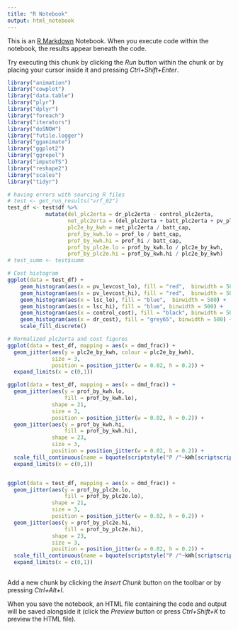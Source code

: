 ```yaml
---
title: "R Notebook"
output: html_notebook
---
```


This is an [R Markdown](http://rmarkdown.rstudio.com) Notebook. When you execute code within the notebook, the results appear beneath the code. 

Try executing this chunk by clicking the *Run* button within the chunk or by placing your cursor inside it and pressing *Ctrl+Shift+Enter*.

```r
library("animation")
library("cowplot")
library("data.table")
library("plyr")
library("dplyr")
library("foreach")
library("iterators")
library("doSNOW")
library("futile.logger")
library("gganimate")
library("ggplot2")
library("ggrepel")
library("imputeTS")
library("reshape2")
library("scales")
library("tidyr")

```


```r
# having errors with sourcing R files
# test <- get_run_results("vrf_02")
test_df <- test$df %>%
            mutate(del_plc2erta = dr_plc2erta - control_plc2erta,
                   net_plc2erta = (del_plc2erta + batt_plc2erta + pv_plc2erta),
                   plc2e_by_kwh = net_plc2erta / batt_cap,
                   prof_by_kwh.lo = prof_lo / batt_cap,
                   prof_by_kwh.hi = prof_hi / batt_cap,
                   prof_by_plc2e.lo = prof_by_kwh.lo / plc2e_by_kwh,
                   prof_by_plc2e.hi = prof_by_kwh.hi / plc2e_by_kwh)
# test_summ <- test$summ

# Cost histogram
ggplot(data = test_df) +
    geom_histogram(aes(x = pv_levcost_lo), fill = "red",  binwidth = 500) +
    geom_histogram(aes(x = pv_levcost_hi), fill = "red",  binwidth = 500) +
    geom_histogram(aes(x = lsc_lo), fill = "blue",  binwidth = 500) +
    geom_histogram(aes(x = lsc_hi), fill = "blue", binwidth = 500) +
    geom_histogram(aes(x = control_cost), fill = "black", binwidth = 500) +
    geom_histogram(aes(x = dr_cost), fill = "grey65", binwidth = 500) +
    scale_fill_discrete()

# Normalized plc2erta and cost figures
ggplot(data = test_df, mapping = aes(x = dmd_frac)) +
  geom_jitter(aes(y = plc2e_by_kwh, colour = plc2e_by_kwh),
              size = 3,
              position = position_jitter(w = 0.02, h = 0.2)) +
  expand_limits(x = c(0,1))

ggplot(data = test_df, mapping = aes(x = dmd_frac)) +
  geom_jitter(aes(y = prof_by_kwh.lo,
                  fill = prof_by_kwh.lo),
              shape = 21,
              size = 3,
              position = position_jitter(w = 0.02, h = 0.2)) +
  geom_jitter(aes(y = prof_by_kwh.hi,
                  fill = prof_by_kwh.hi),
              shape = 23,
              size = 3,
              position = position_jitter(w = 0.02, h = 0.2)) +
  scale_fill_continuous(name = bquote(scriptstyle("P /"~kWh[scriptscriptstyle(batt)]))) +
  expand_limits(x = c(0,1))


ggplot(data = test_df, mapping = aes(x = dmd_frac)) +
  geom_jitter(aes(y = prof_by_plc2e.lo,
                  fill = prof_by_plc2e.lo),
              shape = 21,
              size = 3,
              position = position_jitter(w = 0.02, h = 0.2)) +
  geom_jitter(aes(y = prof_by_plc2e.hi,
                  fill = prof_by_plc2e.hi),
              shape = 23,
              size = 3,
              position = position_jitter(w = 0.02, h = 0.2)) +
  scale_fill_continuous(name = bquote(scriptstyle("P /"~kWh[scriptscriptstyle(batt)]))) +
  expand_limits(x = c(0,1))
  
```

Add a new chunk by clicking the *Insert Chunk* button on the toolbar or by pressing *Ctrl+Alt+I*.

When you save the notebook, an HTML file containing the code and output will be saved alongside it (click the *Preview* button or press *Ctrl+Shift+K* to preview the HTML file).
